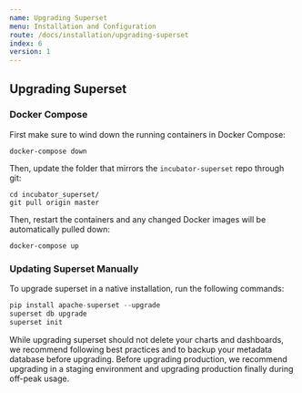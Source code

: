```yaml
---
name: Upgrading Superset
menu: Installation and Configuration
route: /docs/installation/upgrading-superset
index: 6
version: 1
---
```


Upgrading Superset
-------------

### Docker Compose

First make sure to wind down the running containers in Docker Compose:

```
docker-compose down
```

Then, update the folder that mirrors the `incubator-superset` repo through git:

```
cd incubator_superset/
git pull origin master
```

Then, restart the containers and any changed Docker images will be automatically pulled down:

```
docker-compose up
```

### Updating Superset Manually

To upgrade superset in a native installation, run the following commands:

```python
pip install apache-superset --upgrade
superset db upgrade
superset init
```

While upgrading superset should not delete your charts and dashboards, we recommend following best practices and to backup your metadata database before upgrading. Before upgrading production, we recommend upgrading in a staging environment and upgrading production finally during off-peak usage.